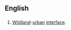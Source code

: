 ==English==

==={{initialism-old|en}}===
{{head|en}}

# [[wildland|Wildland]]-[[urban]] [[interface]].